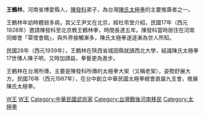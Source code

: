 {{Infobox sportsperson
| honorific_prefix          = 
| name                      = 王鶴林
| honorific_suffix          = 
| image                     = 
| image_size                = 
| alt                       = 
| caption                   = 
| headercolor               = 
| real_name                 = 
| native_name               = 
| native_name_lang          = 
| romanizedname             = 
| english_name              = 
| birth_name                = 
| nickname                  = 
| nationality               = 
| ethnicity                 = 
| hometown                  = 
| citizenship               = 
| birth_date                = 
| birth_place               = 
| death_date                = 
| death_place               = 
| resting_place             = 
| resting_place_coordinates = 
| monuments                 = 
| residence                 = 
| education                 = 
| alma_mater                = 
| occupation                = 
| years_active              = 1939 - 1978
| employer                  = 
| agent                     = 
| height                    = 
| weight                    = 
| spouse                    = 
| life_partner              = 
| other_interests           = 
| website                   = 
| module                    = 
| country                   = 
| sport                     = 武術
| disability                = 
| disability_class          = 
| rank                      = 
| event                     = 太極拳
| universityteam            = 
| collegeteam               = 
| league                    = 
| league_type               = 
| club                      = 
| team                      = 
| turnedpro                 = 
| partner                   = 
| former_partner            = 
| coach                     = 
| retired                   = 
| coaching                  = 
| module2                   = 
| worlds                    = 
| regionals                 = 
| nationals                 = 
| olympics                  = 
| paralympics               = 
| highestranking            = 
| pb                        = 
| medaltemplates            = 
| show-medals               = 
| module3                   = 
| updated                   = 2016年10月20日
}}
'''王鶴林'''，河南省博愛縣人，[[陳發科|陳發科]]弟子，為台灣[[陳氏太極拳|陳氏太極拳]]的主要推廣者之一。

王鶴林年幼時體弱多病，其父王尹文在北京，經杜芾堂介紹，民國17年（西元1928年）邀請陳發科至北京教王鶴林拳，時間長達五年。陳發科當時居住在河南同鄉會「覃懷會館」，與外界接觸漸多，陳氏太極拳遂逐漸為世人所知。

民國28年（西元1939年），王鶴林在陝西省城固縣就讀西北大學，結識陳氏太極拳17世傳人陳子明，又時加請益，拳藝更為進步。

王鶴林在台灣所傳，主要是陳發科所傳的太極拳大架（又稱老架），姿勢舒展大方。民國76年（西元1987年），在台中創立中華民國太極拳總會直屬九支會，推展陳氏太極拳。
[[Category:台灣武術家|W王]]
[[Category:中國武術家|W王]]
[[Category:中華民國武術家|Category:中華民國武術家]]
[[Category:台灣戰後河南移民|Category:台灣戰後河南移民]]
[[Category:太極拳|Category:太極拳]]